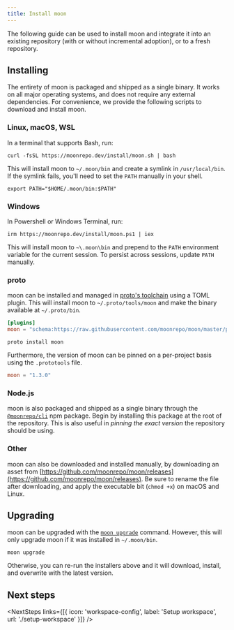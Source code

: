 ```yaml
---
title: Install moon
---
```



<HeaderLabel text="2 min" />

The following guide can be used to install moon and integrate it into an existing repository (with
or without incremental adoption), or to a fresh repository.

## Installing

The entirety of moon is packaged and shipped as a single binary. It works on all major operating
systems, and does not require any external dependencies. For convenience, we provide the following
scripts to download and install moon.

### Linux, macOS, WSL

In a terminal that supports Bash, run:

```shell
curl -fsSL https://moonrepo.dev/install/moon.sh | bash
```

This will install moon to `~/.moon/bin` and create a symlink in `/usr/local/bin`. If the symlink
fails, you'll need to set the `PATH` manually in your shell.

```shell
export PATH="$HOME/.moon/bin:$PATH"
```

### Windows

In Powershell or Windows Terminal, run:

```shell
irm https://moonrepo.dev/install/moon.ps1 | iex
```

This will install moon to `~\.moon\bin` and prepend to the `PATH` environment variable for the
current session. To persist across sessions, update `PATH` manually.

### proto

moon can be installed and managed in [proto's toolchain](/proto) using a TOML plugin. This will
install moon to `~/.proto/tools/moon` and make the binary available at `~/.proto/bin`.

```toml title=".prototools"
[plugins]
moon = "schema:https://raw.githubusercontent.com/moonrepo/moon/master/proto-schema.toml"
```

```shell
proto install moon
```

Furthermore, the version of moon can be pinned on a per-project basis using the `.prototools` file.

```toml title=".prototools"
moon = "1.3.0"
```

### Node.js

moon is also packaged and shipped as a single binary through the
[`@moonrepo/cli`](https://www.npmjs.com/package/@moonrepo/cli) npm package. Begin by installing this
package at the root of the repository. This is also useful in _pinning the exact version_ the
repository should be using.

<AddDepsTabs dep="@moonrepo/cli" dev />

### Other

moon can also be downloaded and installed manually, by downloading an asset from
[https://github.com/moonrepo/moon/releases](https://github.com/moonrepo/moon/releases). Be sure to
rename the file after downloading, and apply the executable bit (`chmod +x`) on macOS and Linux.

## Upgrading

moon can be upgraded with the [`moon upgrade`](./commands/upgrade) command. However, this will only
upgrade moon if it was installed in `~/.moon/bin`.

```shell
moon upgrade
```

Otherwise, you can re-run the installers above and it will download, install, and overwrite with the
latest version.

## Next steps

<NextSteps
  links={[{ icon: 'workspace-config', label: 'Setup workspace', url: './setup-workspace' }]}
/>
